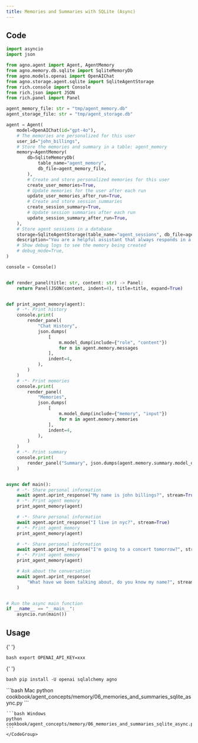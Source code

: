 ```yaml
---
title: Memories and Summaries with SQLite (Async)
---
```


## Code

```python cookbook/agent_concepts/memory/06_memories_and_summaries_sqlite_async.py
import asyncio
import json

from agno.agent import Agent, AgentMemory
from agno.memory.db.sqlite import SqliteMemoryDb
from agno.models.openai import OpenAIChat
from agno.storage.agent.sqlite import SqliteAgentStorage
from rich.console import Console
from rich.json import JSON
from rich.panel import Panel

agent_memory_file: str = "tmp/agent_memory.db"
agent_storage_file: str = "tmp/agent_storage.db"

agent = Agent(
    model=OpenAIChat(id="gpt-4o"),
    # The memories are personalized for this user
    user_id="john_billings",
    # Store the memories and summary in a table: agent_memory
    memory=AgentMemory(
        db=SqliteMemoryDb(
            table_name="agent_memory",
            db_file=agent_memory_file,
        ),
        # Create and store personalized memories for this user
        create_user_memories=True,
        # Update memories for the user after each run
        update_user_memories_after_run=True,
        # Create and store session summaries
        create_session_summary=True,
        # Update session summaries after each run
        update_session_summary_after_run=True,
    ),
    # Store agent sessions in a database
    storage=SqliteAgentStorage(table_name="agent_sessions", db_file=agent_storage_file),
    description="You are a helpful assistant that always responds in a polite, upbeat and positive manner.",
    # Show debug logs to see the memory being created
    # debug_mode=True,
)

console = Console()


def render_panel(title: str, content: str) -> Panel:
    return Panel(JSON(content, indent=4), title=title, expand=True)


def print_agent_memory(agent):
    # -*- Print history
    console.print(
        render_panel(
            "Chat History",
            json.dumps(
                [
                    m.model_dump(include={"role", "content"})
                    for m in agent.memory.messages
                ],
                indent=4,
            ),
        )
    )
    # -*- Print memories
    console.print(
        render_panel(
            "Memories",
            json.dumps(
                [
                    m.model_dump(include={"memory", "input"})
                    for m in agent.memory.memories
                ],
                indent=4,
            ),
        )
    )
    # -*- Print summary
    console.print(
        render_panel("Summary", json.dumps(agent.memory.summary.model_dump(), indent=4))
    )


async def main():
    # -*- Share personal information
    await agent.aprint_response("My name is john billings?", stream=True)
    # -*- Print agent memory
    print_agent_memory(agent)

    # -*- Share personal information
    await agent.aprint_response("I live in nyc?", stream=True)
    # -*- Print agent memory
    print_agent_memory(agent)

    # -*- Share personal information
    await agent.aprint_response("I'm going to a concert tomorrow?", stream=True)
    # -*- Print agent memory
    print_agent_memory(agent)

    # Ask about the conversation
    await agent.aprint_response(
        "What have we been talking about, do you know my name?", stream=True
    )


# Run the async main function
if __name__ == "__main__":
    asyncio.run(main())
```

## Usage

<Steps>
  <Snippet file="create-venv-step.mdx" />

{' '}

<Step title="Set your API key">```bash export OPENAI_API_KEY=xxx ```</Step>

{' '}

<Step title="Install libraries">```bash pip install -U openai sqlalchemy agno ```</Step>

  <Step title="Run Agent">
    <CodeGroup>
    ```bash Mac
    python cookbook/agent_concepts/memory/06_memories_and_summaries_sqlite_async.py
    ```

    ```bash Windows
    python cookbook/agent_concepts/memory/06_memories_and_summaries_sqlite_async.py
    ```
    </CodeGroup>

  </Step>
</Steps>
